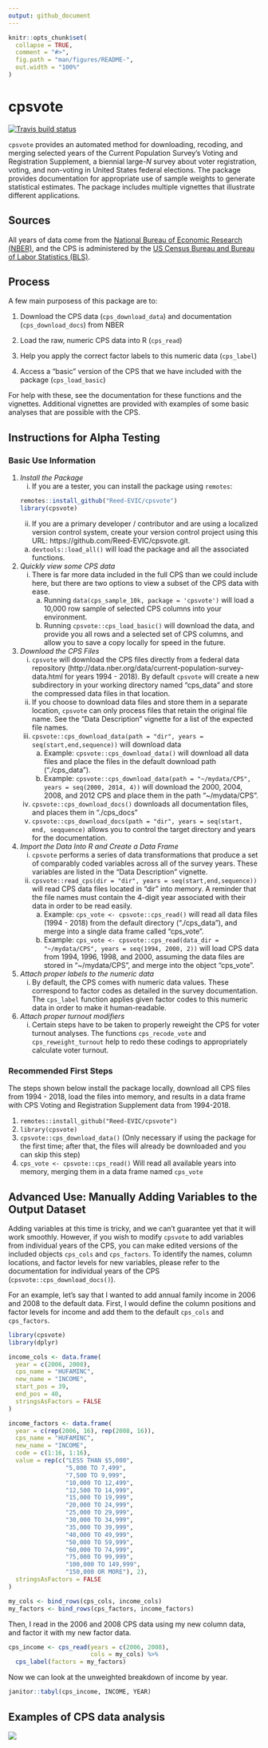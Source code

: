 ```yaml
---
output: github_document
---
```


<!-- README.md is generated from README.Rmd. Please edit the Rmd file -->

```r
knitr::opts_chunk$set(
  collapse = TRUE,
  comment = "#>",
  fig.path = "man/figures/README-",
  out.width = "100%"
)
```

# cpsvote

<!-- badges: start -->
[![Travis build status](https://travis-ci.org/Reed-EVIC/cpsvote.svg?branch=master)](https://travis-ci.org/Reed-EVIC/cpsvote)
<!-- badges: end -->

`cpsvote` provides an automated method for downloading, recoding, and merging selected years of the Current Population Survey's 
Voting and Registration Supplement, a biennial large-$N$ survey about voter registration, voting, and non-voting in United States federal elections. The
package provides documentation for appropriate use of sample weights to generate statistical estimates. The package includes multiple vignettes
that illustrate different applications. 

## Sources

All years of data come from the [National Bureau of Economic Research (NBER)](https://data.nber.org/cps/), and the CPS is administered by the [US Census Bureau and Bureau of Labor Statistics (BLS)](https://www.census.gov/programs-surveys/cps.html).

## Process

A few main purposess of this package are to:

1. Download the CPS data (`cps_download_data`) and documentation (`cps_download_docs`) from NBER

2. Load the raw, numeric CPS data into R (`cps_read`)

3. Help you apply the correct factor labels to this numeric data (`cps_label`)

4. Access a "basic" version of the CPS that we have included with the package (`cps_load_basic`)

For help with these, see the documentation for these functions and the vignettes. Additional vignettes are provided with examples of some basic analyses that are possible with the CPS.

## Instructions for Alpha Testing

### Basic Use Information

1. *Install the Package*
   i) If you are a tester, you can install the package using `remotes`:
      
    ```r
    remotes::install_github("Reed-EVIC/cpsvote")
    library(cpsvote)
    ```
      
      
   ii) If you are a primary developer / contributor and are using a localized version control system, create your version control project
  using this URL: https://github.com/Reed-EVIC/cpsvote.git. 
      a) `devtools::load_all()` will load the package and all the associated functions.

2. *Quickly view some CPS data*
    i) There is far more data included in the full CPS than we could include here, but there are two options to view a  subset of the CPS data with ease.
        a) Running `data(cps_sample_10k, package = 'cpsvote')` will load a 10,000 row sample of selected CPS columns into your environment.
        b) Running `cpsvote::cps_load_basic()` will download the data, and provide you all rows and a selected set of CPS columns, and allow you to save a copy locally for speed in the future.
  
3. *Download the CPS Files*
    i) `cpsvote` will download the CPS files directly from a federal data repository (http://data.nber.org/data/current-population-survey-data.html for 
  years 1994 - 2018). By default `cpsvote` will create a new subdirectory
  in your working directory named "cps_data" and store the compressed data files in that location.
    ii) If you choose to download data files and store them in a separate location, `cpsvote` can only process files that retain
  the original file name. See the "Data Description" vignette for a list of the expected file names.
    iii) `cpsvote::cps_download_data(path = "dir", years = seq(start,end,sequence))` will download data
         a) Example: `cpsvote::cps_download_data()` will download all data files and place the files in the default download path ("./cps_data").
         b) Example: `cpsvote::cps_download_data(path = "~/mydata/CPS", years = seq(2000, 2014, 4))` will download the 2000, 2004, 2008, and 2012 CPS 
  and place them in the path "~/mydata/CPS".
    iv) `cpsvote::cps_download_docs()` downloads all documentation files, and places them in "./cps_docs"
    v) `cpsvote::cps_download_docs(path = "dir", years = seq(start, end, seqquence)` allows you to control the target directory and 
   years for the documentation.

4. *Import the Data Into R and Create a Data Frame*
   i) `cpsvote` performs a series of data transformations that produce a set of comparably coded variables across all of the survey years. These
  variables are listed in the "Data Description" vignette.
   ii) `cpsvote::read_cps(dir = "dir", years = seq(start,end,sequence))` will read CPS data files located in "dir" into memory. A reminder
  that the file names must contain the 4-digit year associated with their data in order to be read easily.
       a) Example: `cps_vote <- cpsvote::cps_read()` will read all data files (1994 - 2018) from the default directory ("./cps_data"), and merge into a single data frame called
  "cps_vote". 
       b) Example: `cps_vote <- cpsvote::cps_read(data_dir = "~/mydata/CPS", years = seq(1994, 2000, 2))` will load CPS data from 1994, 1996, 1998, and 2000, 
  assuming the data files are stored in "~/mydata/CPS", and merge into the object "cps_vote".

5. *Attach proper labels to the numeric data*
    i) By default, the CPS comes with numeric data values. These correspond to factor codes as detailed in the survey documentation. The `cps_label` function applies given factor codes to this numeric data in order to make it human-readable.

6. *Attach proper turnout modifiers*
    i) Certain steps have to be taken to properly reweight the CPS for voter turnout analyses. The functions `cps_recode_vote` and `cps_reweight_turnout` help to redo these codings to appropriately calculate voter turnout.
  
### Recommended First Steps

The steps shown below install the package locally, download all CPS files from 1994 - 2018, load the files into memory, and results in a data frame
with CPS Voting and Registration Supplement data from 1994-2018. 

1. `remotes::install_github("Reed-EVIC/cpsvote")`
2. `library(cpsvote)`
3. `cpsvote::cps_download_data()` (Only necessary if using the package for the first time; after that, the files will already be downloaded and you 
can skip this step)
4. `cps_vote <- cpsvote::cps_read()` Will read all available years into memory, merging them in a data frame named `cps_vote`

## Advanced Use: Manually Adding Variables to the Output Dataset 

Adding variables at this time is tricky, and we can't guarantee yet that it will work smoothly. However, if you wish to modify `cpsvote` to add variables from individual years of the CPS, you can make edited versions of the included objects `cps_cols` and `cps_factors`. To identify the names, column locations, and factor levels for new variables, please refer to the documentation for individual
years of the CPS (`cpsvote::cps_download_docs()`). 

For an example, let's say that I wanted to add annual family income in 2006 and 2008 to the default data. First, I would define the column positions and factor levels for income and add them to the default `cps_cols` and `cps_factors`.

```r
library(cpsvote)
library(dplyr)

income_cols <- data.frame(
  year = c(2006, 2008),
  cps_name = "HUFAMINC",
  new_name = "INCOME",
  start_pos = 39,
  end_pos = 40,
  stringsAsFactors = FALSE
)

income_factors <- data.frame(
  year = c(rep(2006, 16), rep(2008, 16)),
  cps_name = "HUFAMINC",
  new_name = "INCOME",
  code = c(1:16, 1:16),
  value = rep(c("LESS THAN $5,000",
                "5,000 TO 7,499",
                "7,500 TO 9,999",
                "10,000 TO 12,499",
                "12,500 TO 14,999",
                "15,000 TO 19,999",
                "20,000 TO 24,999",
                "25,000 TO 29,999",
                "30,000 TO 34,999",
                "35,000 TO 39,999",
                "40,000 TO 49,999",
                "50,000 TO 59,999",
                "60,000 TO 74,999",
                "75,000 TO 99,999",
                "100,000 TO 149,999",
                "150,000 OR MORE"), 2),
  stringsAsFactors = FALSE
)

my_cols <- bind_rows(cps_cols, income_cols)
my_factors <- bind_rows(cps_factors, income_factors)
```

Then, I read in the 2006 and 2008 CPS data using my new column data, and factor it with my new factor data.

```r
cps_income <- cps_read(years = c(2006, 2008),
                       cols = my_cols) %>%
  cps_label(factors = my_factors)
```

Now we can look at the unweighted breakdown of income by year.

```r
janitor::tabyl(cps_income, INCOME, YEAR)
```

## Examples of CPS data analysis

![](img/vote_mode.gif)